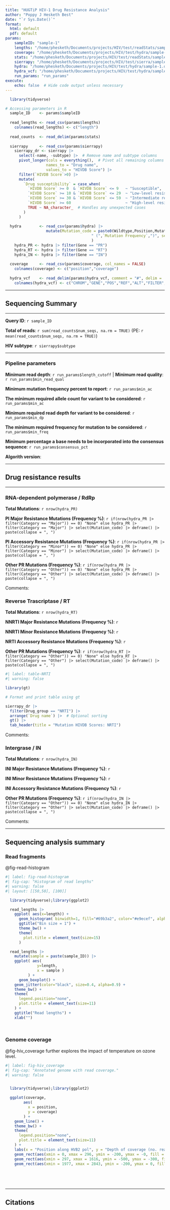 ```yaml
---
title: "HUGTiP HIV-1 Drug Resistance Analysis"
author: "Poppy J Hesketh Best"
date: "`r Sys.Date()`"
format: 
  html: default
  pdf: default
params:
    sampleID: "sample-1"
    lengths: "/home/phesketh/Documents/projects/HIV/test/readStats/sample-1.length-freq.tsv"
    coverage: "/home/phesketh/Documents/projects/HIV/test/hydra/sample-1.coverage_file.csv"
    stats: "/home/phesketh/Documents/projects/HIV/test/readStats/sample-1.stats.tsv"
    sierrapy: "/home/phesketh/Documents/projects/HIV/test/sierra/sample-1.sierrapy.hiv1.csv"
    hydra: "/home/phesketh/Documents/projects/HIV/test/hydra/sample-1.dr_report.csv"
    hydra_vcf: "/home/phesketh/Documents/projects/HIV/test/hydra/sample-1.hydra.vcf"
    run_params: "run_params"
execute:
    echo: false  # Hide code output unless necessary
---
```


```r
  library(tidyverse)

# Accessing parameters in R
  sample_ID    <- params$sampleID
  
  read_lengths <- read_csv(params$lengths)
    colnames(read_lengths) <- c("length")
  
  read_counts  <- read_delim(params$stats)
  
  sierrapy     <- read_csv(params$sierrapy)
    sierrapy_dr <- sierrapy |> 
      select(-name, -subtype) |>  # Remove name and subtype columns
      pivot_longer(cols = everything(),  # Pivot all remaining columns
                  names_to = "Drug name", 
                  values_to = "HIVDB Score") |>
      filter(`HIVDB Score`>0) |> 
      mutate(
        `Drug susceptibility` = case_when(
          `HIVDB Score` >= 0  & `HIVDB Score` <= 9   ~ "Susceptible",
          `HIVDB Score` >= 10 & `HIVDB Score` <= 29  ~ "Low-level resistance",
          `HIVDB Score` >= 30 & `HIVDB Score` <= 59  ~ "Intermediate resistance",
          `HIVDB Score` >= 60                        ~ "High-level resistance",
          TRUE ~ NA_character_  # Handles any unexpected cases
        )
      )
  
  hydra        <- read_csv(params$hydra) |>
                  mutate(Mutation_code = paste0(Wildtype,Position,Mutation,
                                      " (",`Mutation Frequency`,")", sep = "")
                                      )
    hydra_PR <- hydra |> filter(Gene == "PR")
    hydra_RT <- hydra |> filter(Gene == "RT")
    hydra_IN <- hydra |> filter(Gene == "IN")
  
  coverage     <- read_csv(params$coverage, col_names = FALSE)
    colnames(coverage) <- c("position","coverage")
  
  hydra_vcf    <- read_delim(params$hydra_vcf, comment = "#", delim = '\t', col_names = FALSE)
    colnames(hydra_vcf) <- c("CHROM","GENE","POS","REF","ALT","FILTER","ALT_FREQ","COVERAGE","INFO")
```

-------------------------------------------------------------------------------------------

## Sequencing Summary

-------------------------------------------------------------------------------------------

**Query ID**: `r sample_ID`

**Total of reads**: `r sum(read_counts$num_seqs, na.rm = TRUE)` (PE: `r mean(read_counts$num_seqs, na.rm = TRUE)`)

**HIV subtype**: `r sierrapy$subtype`

-------------------------------------------------------------------------------------------

### Pipeline parameters

**Minimum read depth**: `r run_params$length_cutoff` | **Minimum read quality**: `r run_params$min_read_qual`

**Minimum mutation frequency percent to report**: `r run_params$min_ac`

**The minimum required allele count for variant to be considered**: `r run_params$min_ac`

**Minimum required read depth for variant to be considered**: `r run_params$min_dp`

**The minimum required frequency for mutation to be considered**: `r run_params$min_freq`

**Minimum percentage a base needs to be incorporated into the consensus sequence**: `r run_params$consensus_pct`

**Algorith version**: 

-------------------------------------------------------------------------------------------

## Drug resistance results 

-------------------------------------------------------------------------------------------

### RNA-dependent polymerase / RdRp

**Total Mutations**: `r nrow(hydra_PR)`

**PI Major Resistance Mutations (Frequency %)**: `r if(nrow(hydra_PR |> filter(Category == "Major")) == 0) "None" else hydra_PR |> filter(Category == "Major") |> select(Mutation_code) |> deframe() |> paste(collapse = ", ")`

**PI Accessory Resistance Mutations (Frequency %)**: `r if(nrow(hydra_PR |> filter(Category == "Minor")) == 0) "None" else hydra_PR |> filter(Category == "Minor") |> select(Mutation_code) |> deframe() |> paste(collapse = ", ")`

**Other PR Mutations (Frequency %)**: `r if(nrow(hydra_PR |> filter(Category == "Other")) == 0) "None" else hydra_PR |> filter(Category == "Other") |> select(Mutation_code) |> deframe() |> paste(collapse = ", ")`

Comments:


### Reverse Trascriptase  / RT

**Total Mutations**: `r nrow(hydra_RT)`

**NNRTI Major Resistance Mutations (Frequency %)**: `r`

**NNRTI Minor Resistance Mutations (Frequency %)**: `r`

**NRTI Accessory Resistance Mutations (Frequency %)**: `r`

**Other PR Mutations (Frequency %)**: `r if(nrow(hydra_RT |> filter(Category == "Other")) == 0) "None" else hydra_RT |> filter(Category == "Other") |> select(Mutation_code) |> deframe() |> paste(collapse = ", ")`

```r
#| label: table-NRTI
#| warning: false

library(gt)

# Format and print table using gt

sierrapy_dr |> 
  filter(Drug_group == "NRTI") |>
  arrange(`Drug name`) |>  # Optional sorting
  gt() |> 
  tab_header(title = "Mutation HIVDB Scores: NRTI")

```

Comments:


### Intergrase / IN

**Total Mutations**: `r nrow(hydra_IN)`

**INI Major Resistance Mutations (Frequency %)**: `r`

**INI Minor Resistance Mutations (Frequency %)**: `r`

**INI Accessory Resistance Mutations (Frequency %)**: `r`

**Other PR Mutations (Frequency %)**: `r if(nrow(hydra_IN |> filter(Category == "Other")) == 0) "None" else hydra_IN |> filter(Category == "Other") |> select(Mutation_code) |> deframe() |> paste(collapse = ", ")`

Comments:

-------------------------------------------------------------------------------------------

## Sequencing analysis summary

### Read fragments

@fig-read-histogram

```r
#| label: fig-read-histogram
#| fig-cap: "Histogram of read lengths"
#| warning: false
#| layout: [[50,50], [100]]

  library(tidyverse);library(ggplot2)

  read_lengths |>
    ggplot( aes(x=length)) +
      geom_histogram( binwidth=1, fill="#69b3a2", color="#e9ecef", alpha=0.9) +
      ggtitle("Bin size = 1") +
      theme_bw() +
      theme(
        plot.title = element_text(size=15)
      )

  read_lengths |>
    mutate(sample = paste(sample_ID)) |>
    ggplot( aes(
              y=length, 
              x = sample )
          ) +
      geom_boxplot() +
    geom_jitter(color="black", size=0.4, alpha=0.9) +
    theme_bw() +
    theme(
      legend.position="none",
      plot.title = element_text(size=11)
    ) +
    ggtitle("Read lengths") +
    xlab("")

  
```

### Genome coverage

@fig-hiv_coverage further explores the impact of temperature on ozone level.

```r
#| label: fig-hiv_coverage
#| fig-cap: "Annotated genome with read coverage."
#| warning: false


  library(tidyverse);library(ggplot2)

  ggplot(coverage, 
        aes(
          x = position, 
          y = coverage)
        ) + 
    geom_line() +
    theme_bw() +
    theme(
      legend.position="none",
      plot.title = element_text(size=11)
    ) +
    labs(x = "Position along HVB2 pol", y = "Depth of coverage (no. reads)") +
    geom_rect(aes(xmin = 0, xmax = 296, ymin = -200, ymax = -0, fill = "blue")) +
    geom_rect(aes(xmin = 297, xmax = 1616, ymin = -500, ymax = -300, fill = "red")) +
    geom_rect(aes(xmin = 1977, xmax = 2843, ymin = -200, ymax = 0, fill = "green"))
    





```


-------------------------------------------------------------------------------------------


## Citations
